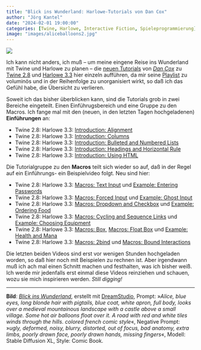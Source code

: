 ```yaml
---
title: "Blick ins Wunderland: Harlowe-Tutorials von Dan Cox"
author: "Jörg Kantel"
date: "2024-02-01 19:00:00"
categories: [Twine, Harlowe, Interactive Fiction, Spieleprogrammierung]
image: "images/aliceballoons2.jpg"
---
```


[![](images/aliceballoons2-b.jpg)](https://www.flickr.com/photos/schockwellenreiter/53483103233/)

Ich kann nicht anders, ich muß -- um meine eingene Reise ins Wunderland mit Twine und Harlowe zu planen -- die [neuen Tutorials](https://kantel.github.io/posts/2024012402_back_to_wonderland/) von *[Dan Cox](https://videlais.com/)* zu [Twine 2.8](http://cognitiones.kantel-chaos-team.de/multimedia/spieleprogrammierung/twine2.html) und [Harlowe 3.3](https://twine2.neocities.org/) hier einzeln aufführen, da mir seine [Playlist](https://www.youtube.com/playlist?list=PLlXuD3kyVEr662CjQjQHOVJhmdsl2TgYk) zu voluminös und in der Reihenfolge zu unorganisiert wirkt, so daß ich das Gefühl habe, die Übersicht zu verlieren.

Soweit ich das bisher überblicken kann, sind die Tutorials grob in zwei Bereiche eingeteilt. Einen Einführugsbereich und eine Gruppe zu den Macros. Ich fange mal mit den (neuen, in den letzten Tagen hochgeladenen) **Einführungen** an:

- Twine 2.8: Harlowe 3.3: [Introduction: Alignment](https://www.youtube.com/watch?v=vdjPjS78_vI)
- Twine 2.8: Harlowe 3.3: [Introduction: Columns](https://www.youtube.com/watch?v=UscJF8CdmoA)
- Twine 2.8: Harlowe 3.3: [Introduction: Bulleted and Numbered Lists](https://www.youtube.com/watch?v=qxCQA_ogviU)
- Twine 2.8: Harlowe 3.3: [Introduction: Headings and Horizontal Rule](https://www.youtube.com/watch?v=LXAMNFOyiwM)
- Twine 2.8: Harlowe 3.3: [Introduction: Using HTML](https://www.youtube.com/watch?v=PdlyobN0KBs)

Die Tutorialgruppe zu den **Macros** teilt sich wieder so auf, daß in der Regel auf ein Einführungs- ein Beispielvideo folgt. Neu sind hier:

- Twine 2.8: Harlowe 3.3: [Macros: Text Input](https://www.youtube.com/watch?v=l-8__joO8pk) und [Example: Entering Passwords](https://www.youtube.com/watch?v=Cs0on6WJDn0)
- Twine 2.8: Harlowe 3.3: [Macros: Forced Input](https://www.youtube.com/watch?v=bzUHFYEezK4) und [Example: Ghost Input](https://www.youtube.com/watch?v=nibPmcZtYOY)
- Twine 2.8: Harlowe 3.3: [Macros: Dropdown and Checkbox](https://www.youtube.com/watch?v=A4cj6U4iwBs) und [Example: Ordering Food](https://www.youtube.com/watch?v=nHIx9ZImvrk)
- Twine 2.8: Harlowe 3.3: [Macros: Cycling and Sequence Links](https://www.youtube.com/watch?v=QispbRH0Dio) und [Example: Choosing Equipment](https://www.youtube.com/watch?v=VJUxqmmJlos)
- Twine 2.8: Harlowe 3.3: [Macros: Box](https://www.youtube.com/watch?v=twWglY8mim4), [Macros: Float Box](https://www.youtube.com/watch?v=bns8x9kmLCo) und [Example: Health and Mana](https://www.youtube.com/watch?v=wF4hhk8B3Cc)
- Twine 2.8: Harlowe 3.3: [Macros: 2bind](https://www.youtube.com/watch?v=tQdX6M9bsBU) und [Macros: Bound Interactions](https://www.youtube.com/watch?v=Yi6G1DHDWaM)

Die letzten beiden Videos sind erst vor wenigen Stunden hochgeladen worden, so daß hier noch mit Beispielen zu rechnen ist. Aber irgendwann muß ich ach mal einen Schnitt machen und festhalten, was ich bisher weiß. Ich werde mir jedenfalls erst einmal diese Videos reinziehen und schauen, wozu sie mich inspirieren werden. *Still digging!*

---

**Bild**: *[Blick ins Wunderland](https://www.flickr.com/photos/schockwellenreiter/53483103233/)*, erstellt mit [DreamStudio](https://beta.dreamstudio.ai/generate), Prompt: »*Alice, blue eyes, long blonde hair with pigtails, blue coat, white apron, full body, looks over a medieval mountainous landscape with a castle above a small village. Some hot air balloons float over it. A road with red and white tiles winds through the hills. colored french comic style*«, Negative Prompt: »*ugly, deformed, noisy, blurry, distorted, out of focus, bad anatomy, extra limbs, poorly drawn face, poorly drawn hands, missing fingers*«, Modell: Stable Diffusion XL, Style: Comic Book.